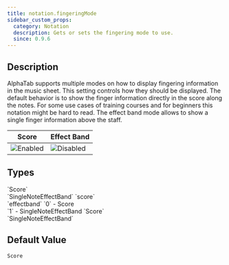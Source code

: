 ```yaml
---
title: notation.fingeringMode
sidebar_custom_props:
  category: Notation
  description: Gets or sets the fingering mode to use.
  since: 0.9.6
---
```


<SinceBadge since="0.9.6" />


## Description

AlphaTab supports multiple modes on how to display fingering information in the music sheet. This setting controls how they should be displayed. The default behavior is to show the finger information 
directly in the score along the notes. For some use cases of training courses and for beginners this notation might be hard to read. The effect band mode allows to show a single finger information above the staff.

<PropertyDescription metadata={metadata} showJson={true} />

| Score                                                       | Effect Band                                                       |
|-------------------------------------------------------------|-------------------------------------------------------------------|
| ![Enabled](/img/reference/property/fingeringmode-score.png) | ![Disabled](/img/reference/property/fingeringmode-effectband.png) |

## Types

<TypeTable>
    <TypeRow name="alphaTab.FingeringMode" type="js">
        `Score`<br />
        `SingleNoteEffectBand`
    </TypeRow>
    <TypeRow name="string" type="json-js-html">
        `score`<br />
        `effectband`
    </TypeRow>
    <TypeRow name="int" type="json-js-html">
        `0` - Score <br />
        `1` - SingleNoteEffectBand
    </TypeRow>
    <TypeRow name="AlphaTab.FingeringMode" type="net">
        `Score`<br />
        `SingleNoteEffectBand`
    </TypeRow>
</TypeTable>

## Default Value

`Score`